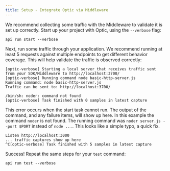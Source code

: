 ```yaml
---
title: Setup - Integrate Optic via Middleware
---
```



We recommend collecting some traffic with the Middleware to validate it is set up correctly. Start up your project with Optic, using the `--verbose` flag:

```
api run start --verbose
```

Next, run some traffic through your application. We recommend running at least 5 requests against multiple endpoints to get different behavior coverage. This will help validate the traffic is observed correctly:

```
[optic-verbose] Starting a local server that receives traffic sent from your SDK/Middleware to http://localhost:3700/
[optic-verbose] Running command node basic-http-server.js
Running command: node basic-http-server.js
Traffic can be sent to: http://localhost:3700/
```

<ExpandDocs title="Potential issue: the project start command is not working" defaultOpen={false}>

```
/bin/sh: noder: command not found
[optic-verbose] Task finished with 0 samples in latest capture
```

This error occurs when the start task cannot run. The output of the command, and any failure items, will show up here. In this example the command `noder` is not found. The running command was `noder server.js --port $PORT` instead of `node ...`. This looks like a simple typo, a quick fix.

</ExpandDocs>

```
Listen http://localhost:3000
... traffic captures show up here
^C[optic-verbose] Task finished with 5 samples in latest capture
```

Success! Repeat the same steps for your `test` command:

```
api run test --verbose
```

